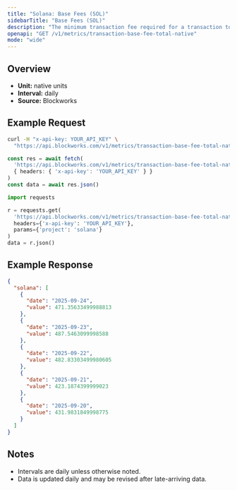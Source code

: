 ```yaml
---
title: "Solana: Base Fees (SOL)"
sidebarTitle: "Base Fees (SOL)"
description: "The minimum transaction fee required for a transaction to be included in a block"
openapi: "GET /v1/metrics/transaction-base-fee-total-native"
mode: "wide"
---
```


## Overview

- **Unit:** native units
- **Interval:** daily
- **Source:** Blockworks

## Example Request

<CodeGroup>

```bash cURL
curl -H "x-api-key: YOUR_API_KEY" \
  "https://api.blockworks.com/v1/metrics/transaction-base-fee-total-native?project=solana"
```

```typescript TypeScript
const res = await fetch(
  'https://api.blockworks.com/v1/metrics/transaction-base-fee-total-native?project=solana',
  { headers: { 'x-api-key': 'YOUR_API_KEY' } }
)
const data = await res.json()
```

```python Python
import requests

r = requests.get(
  'https://api.blockworks.com/v1/metrics/transaction-base-fee-total-native',
  headers={'x-api-key': 'YOUR_API_KEY'},
  params={'project': 'solana'}
)
data = r.json()
```

</CodeGroup>

## Example Response

```json
{
  "solana": [
    {
      "date": "2025-09-24",
      "value": 471.35633499988813
    },
    {
      "date": "2025-09-23",
      "value": 487.5463099998588
    },
    {
      "date": "2025-09-22",
      "value": 482.83303499980605
    },
    {
      "date": "2025-09-21",
      "value": 423.1874399999023
    },
    {
      "date": "2025-09-20",
      "value": 431.9831849998775
    }
  ]
}
```

## Notes
- Intervals are daily unless otherwise noted.
- Data is updated daily and may be revised after late-arriving data.